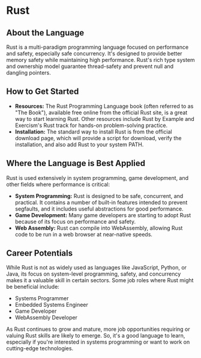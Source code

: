 # Rust

## About the Language

Rust is a multi-paradigm programming language focused on performance and safety, especially safe concurrency. It's designed to provide better memory safety while maintaining high performance. Rust's rich type system and ownership model guarantee thread-safety and prevent null and dangling pointers.

## How to Get Started

- **Resources:** The Rust Programming Language book (often referred to as "The Book"), available free online from the official Rust site, is a great way to start learning Rust. Other resources include Rust by Example and Exercism's Rust track for hands-on problem-solving practice.
- **Installation:** The standard way to install Rust is from the official download page, which will provide a script for download, verify the installation, and also add Rust to your system PATH.

## Where the Language is Best Applied

Rust is used extensively in system programming, game development, and other fields where performance is critical:

- **System Programming:** Rust is designed to be safe, concurrent, and practical. It contains a number of built-in features intended to prevent segfaults, and it includes useful abstractions for good performance.
- **Game Development:** Many game developers are starting to adopt Rust because of its focus on performance and safety.
- **Web Assembly:** Rust can compile into WebAssembly, allowing Rust code to be run in a web browser at near-native speeds.

## Career Potentials

While Rust is not as widely used as languages like JavaScript, Python, or Java, its focus on system-level programming, safety, and concurrency makes it a valuable skill in certain sectors. Some job roles where Rust might be beneficial include:

- Systems Programmer
- Embedded Systems Engineer
- Game Developer
- WebAssembly Developer

As Rust continues to grow and mature, more job opportunities requiring or valuing Rust skills are likely to emerge. So, it's a good language to learn, especially if you're interested in systems programming or want to work on cutting-edge technologies.
